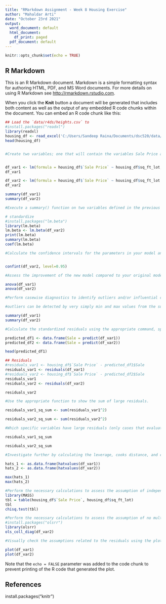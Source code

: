 ```yaml
---
title: "RMarkdown Assignment - Week 8 Housing Exercise"
author: "Mahaldar Arti"
date: "October 23rd 2021"
output:
  word_document: default
  html_document:
    df_print: paged
  pdf_document: default
---
```


```r
knitr::opts_chunk$set(echo = TRUE)
```

## R Markdown

This is an R Markdown document. Markdown is a simple formatting syntax for authoring HTML, PDF, and MS Word documents. For more details on using R Markdown see <http://rmarkdown.rstudio.com>.

When you click the **Knit** button a document will be generated that includes both content as well as the output of any embedded R code chunks within the document. You can embed an R code chunk like this:

```r
## Load the `data/r4ds/heights.csv` to
#install.packages("readxl")
library(readxl)
housing_df <- read_excel('C:/Users/Sandeep Raina/Documents/dsc520/data/week-7-housing.xlsx')
head(housing_df)


#Create two variables; one that will contain the variables Sale Price and Square Foot of Lot (same variables used from previous assignment on simple regression) and one that will contain Sale Price and several additional predictors of your choice. Explain the basis for your additional predictor selections.


df_var1 <- lm(formula = housing_df$`Sale Price` ~ housing_df$sq_ft_lot, data = housing_df)
df_var1

df_var2 <- lm(formula = housing_df$`Sale Price` ~ housing_df$sq_ft_lot + housing_df$year_built + housing_df$sale_reason, data = housing_df)
df_var2

summary(df_var1)
summary(df_var2)

#Execute a summary() function on two variables defined in the previous step to compare the model results. What are the R2 and Adjusted R2 statistics? Explain what these results tell you about the overall model. Did the inclusion of the additional predictors help explain any large variations found in Sale Price?

# standardize
#install.packages("lm.beta")
library(lm.beta)
lm.beta <- lm.beta(df_var2)
print(lm.beta)
summary(lm.beta)
coef(lm.beta)

#Calculate the confidence intervals for the parameters in your model and explain what the results indicate.


confint(df_var2, level=0.95)

#Assess the improvement of the new model compared to your original model (simple regression model) by testing whether this change is significant by performing an analysis of variance.

anova(df_var1)
anova(df_var2)

#Perform casewise diagnostics to identify outliers and/or influential cases, storing each function's output in a dataframe assigned to a unique variable name.

#outliers can be detected by very simply min and max values from the summary function

summary(df_var1)
summary(df_var2)

#Calculate the standardized residuals using the appropriate command, specifying those that are +-2, storing the results of large residuals in a variable you create.

predicted_df1 <- data.frame(Sale = predict(df_var1))
predicted_df2 <- data.frame(Sale = predict(df_var2))

head(predicted_df1)

## Residuals
#residuals_var1 <- housing_df$`Sale Price` - predicted_df1$Sale
residuals_var1 <- residuals(df_var1)
#residuals_var2 <- housing_df$`Sale Price` - predicted_df2$Sale
residuals_var1
residuals_var2 <- residuals(df_var2)

residuals_var2

#Use the appropriate function to show the sum of large residuals.

residuals_var1_sq_sum <- sum(residuals_var1^2)

residuals_var2_sq_sum <- sum(residuals_var2^2)

#Which specific variables have large residuals (only cases that evaluate as TRUE)?

residuals_var1_sq_sum

residuals_var2_sq_sum

#Investigate further by calculating the leverage, cooks distance, and covariance rations. Comment on all cases that are problematics.

hats_1 <- as.data.frame(hatvalues(df_var1))
hats_2 <- as.data.frame(hatvalues(df_var2))

max(hats_1)
max(hats_2)

#Perform the necessary calculations to assess the assumption of independence and state if the condition is met or not.
library(MASS)
tbl = table(housing_df$`Sale Price`, housing_df$sq_ft_lot) 
tbl
chisq.test(tbl) 

#Perform the necessary calculations to assess the assumption of no multicollinearity and state if the condition is met or not.
#install.packages("olsrr")
library(olsrr)
ols_coll_diag(df_var2)

#Visually check the assumptions related to the residuals using the plot() and hist() functions. Summarize what each graph is informing you of and if any anomalies are present.

plot(df_var1)
plot(df_var2)

```



Note that the `echo = FALSE` parameter was added to the code chunk to prevent printing of the R code that generated the plot.

## References
install.packages("knitr")

